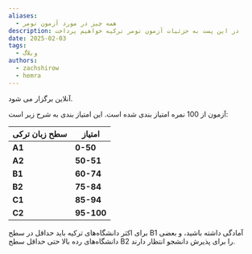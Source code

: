 ```yaml
---
aliases:
  - همه چیز در مورد آزمون تومر
description: در این پست به جزئیات آزمون تومر ترکیه خواهیم پرداخت
date: 2025-02-03
tags:
  - وبلاگ
authors:
  - zachshirow
  - hemra
---
```




آنلاین برگزار می شود. 

آزمون از 100 نمره امتیاز بندی شده است. این امتیاز بندی به شرح زیر است:

| سطح زبان ترکی | امتیاز     |
| ------------- | ---------- |
| **A1**        | **0-50**   |
| **A2**        | **50-51**  |
| **B1**        | **60-74**  |
| **B2**        | **75-84**  |
| **C1**        | **85-94**  |
| **C2**        | **95-100** |

برای اکثر دانشگاه‌های ترکیه باید حداقل در سطح B1 آمادگی داشته باشید، و بعضی دانشگاه‌های رده بالا حتی حداقل سطح B2 را برای پذیرش دانشجو انتظار دارند.